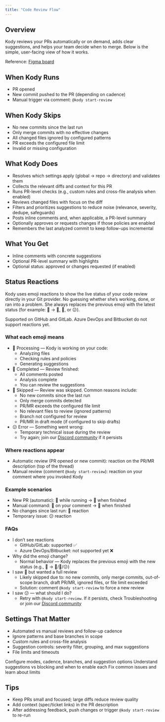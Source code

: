 ```yaml
---
title: "Code Review Flow"
---
```


## Overview

Kody reviews your PRs automatically or on demand, adds clear suggestions, and helps your team decide when to merge. Below is the simple, user-facing view of how it works.

Reference: <a href="https://www.figma.com/board/ZZJcIJMJWGuyzRGMh3w5di/Kodus-Code-Review-Flow?node-id=4-274" target="_blank">Figma board</a>


## When Kody Runs

- PR opened
- New commit pushed to the PR (depending on cadence)
- Manual trigger via comment: `@kody start-review`

## When Kody Skips

- No new commits since the last run
- Only merge commits with no effective changes
- All changed files ignored by configured patterns
- PR exceeds the configured file limit
- Invalid or missing configuration

## What Kody Does

- Resolves which settings apply (global → repo → directory) and validates them
- Collects the relevant diffs and context for this PR
- Runs PR-level checks (e.g., custom rules and cross-file analysis when enabled)
- Reviews changed files with focus on the diff
- Filters and prioritizes suggestions to reduce noise (relevance, severity, dedupe, safeguards)
- Posts inline comments and, when applicable, a PR-level summary
- Optionally approves or requests changes if those policies are enabled
- Remembers the last analyzed commit to keep follow-ups incremental

## What You Get

- Inline comments with concrete suggestions
- Optional PR-level summary with highlights
- Optional status: approved or changes requested (if enabled)

## Status Reactions

Kody uses emoji reactions to show the live status of your code review directly in your Git provider. No guessing whether she’s working, done, or ran into a problem. She always replaces the previous emoji with the latest status (for example: 🚀 → 🎉, 👀, or 😕).

<Note>
Supported on GitHub and GitLab. Azure DevOps and Bitbucket do not support reactions yet.
</Note>

### What each emoji means

- 🚀 Processing — Kody is working on your code:
  - Analyzing files
  - Checking rules and policies
  - Generating suggestions
- 🎉 Completed — Review finished:
  - All comments posted
  - Analysis complete
  - You can review the suggestions
- 👀 Skipped — Review was skipped. Common reasons include:
  - No new commits since the last run
  - Only merge commits detected
  - PR/MR exceeds the configured file limit
  - No relevant files to review (ignored patterns)
  - Branch not configured for review
  - PR/MR in draft mode (if configured to skip drafts)
- 😕 Error — Something went wrong:
  - Temporary technical issue during the review
  - Try again; join our [Discord community](https://discord.gg/TFZBRk9fT6) if it persists

### Where reactions appear

- Automatic review (PR opened or new commit): reaction on the PR/MR description (top of the thread)
- Manual review (comment `@kody start-review`): reaction on your comment where you invoked Kody

### Example scenarios

- New PR (automatic): 🚀 while running → 🎉 when finished
- Manual command: 🚀 on your comment → 🎉 when finished
- No changes since last run: 👀 reaction
- Temporary issue: 😕 reaction

### FAQs

- I don’t see reactions
  - GitHub/GitLab: supported ✅
  - Azure DevOps/Bitbucket: not supported yet ❌
- Why did the emoji change?
  - Normal behavior — Kody replaces the previous emoji with the new status (e.g., 🚀 → 🎉/👀/😕)
- I saw 👀 but wanted a full review
  - Likely skipped due to: no new commits, only merge commits, out-of-scope branch, draft PR/MR, ignored files, or file limit exceeded
  - Solution: comment `@kody start-review` to force a new review
- I saw 😕 — what should I do?
  - Retry with `@kody start-review`. If it persists, check Troubleshooting or join our [Discord community](https://discord.gg/TFZBRk9fT6)

## Settings That Matter

- Automated vs manual reviews and follow-up cadence
- Ignore patterns and base branches in scope
- Custom rules and cross-file analysis
- Suggestion controls: severity filter, grouping, and max suggestions
- File limits and timeouts

<CardGroup cols={2}>
  <Card title="General Config" icon="sliders" href="/how_to_use/en/code_review/configs/general">
    Configure modes, cadence, branches, and suggestion options
  </Card>
  <Card title="Review Policy" icon="shield-check" href="/how_to_use/en/code_review/policy">
    Understand suggestions vs blocking and when to enable each
  </Card>
  <Card title="Troubleshooting" icon="triangle-exclamation" href="/how_to_use/en/code_review/troubleshooting">
    Fix common issues and learn about limits
  </Card>
</CardGroup>

## Tips

- Keep PRs small and focused; large diffs reduce review quality
- Add context (spec/ticket links) in the PR description
- After addressing feedback, push changes or trigger `@kody start-review` to re-run
